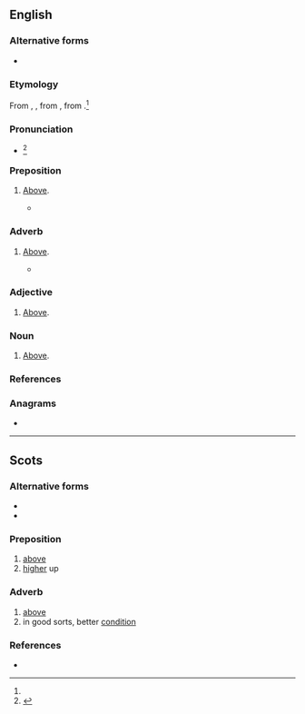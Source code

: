 ==English==

===Alternative forms===
* {{l|en|abune}}

===Etymology===
From {{inh|en|enm|abone}}, {{m|enm|abowne}}, from {{m|enm|abuven}}, from {{inh|en|ang|ābufan||above}}.<ref name=WI3/>

===Pronunciation===
* {{a|US}} {{IPA|en|/əˈbun/|/əˈbʏn/}}<ref name=WI3>{{R:MW3 1976|page=4}}</ref>

===Preposition===
{{en-prep}}

# {{lb|en|Scotland|British|_|dialectal}} [[above|Above]].
#* {{quote-book|en|author=Walter Scott|authorlink=Walter Scott|passage='''Aboon''' the pass of Bally-Brough.}}

===Adverb===
{{en-adv|-}}

# {{lb|en|Scotland|British|_|dialect}} [[above|Above]].
#* {{quote-book|en|passage=The ceiling fair that rose '''aboon'''.|author=[[w:Joseph Rodman Drake|Joseph Rodman Drake]]}}

===Adjective===
{{en-adj|-}}

# {{lb|en|Scotland|British|_|dialect}} [[above|Above]].

===Noun===
{{en-noun|-}}

# {{lb|en|Scotland|British|_|dialect}} [[above|Above]].

===References===
<references/>

===Anagrams===
* {{anagrams|en|a=abnoo|Noboa}}

----

==Scots==

===Alternative forms===
* {{l|sco|abuin}}
* {{l|sco|abune}}

===Preposition===
{{sco-prep}}

# [[above]]
# [[higher]] up

===Adverb===
{{sco-adv|-}}

# [[above]]
# in good sorts, better [[condition]]

===References===
* {{R:DSL}}
